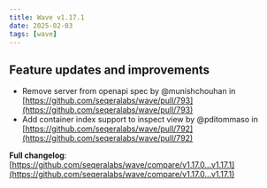 ```yaml
---
title: Wave v1.17.1
date: 2025-02-03
tags: [wave]
---
```


## Feature updates and improvements

* Remove server from openapi spec by @munishchouhan in [https://github.com/seqeralabs/wave/pull/793](https://github.com/seqeralabs/wave/pull/793)
* Add container index support to inspect view by @pditommaso in [https://github.com/seqeralabs/wave/pull/792](https://github.com/seqeralabs/wave/pull/792)

**Full changelog**: [https://github.com/seqeralabs/wave/compare/v1.17.0...v1.17.1](https://github.com/seqeralabs/wave/compare/v1.17.0...v1.17.1)

